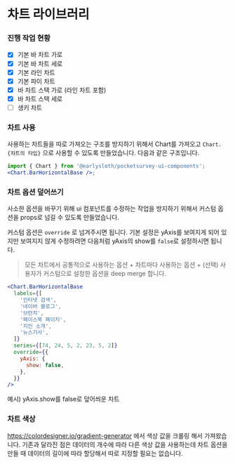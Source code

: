 
<Meta title="MDX/Chart" component={Chart} />

# 차트 라이브러리

### 진행 작업 현황

- [x] 기본 바 차트 가로
- [x] 기본 바 차트 세로
- [x] 기본 라인 차트
- [x] 기본 파이 차트
- [x] 바 차트 스택 가로 (라인 차트 포함)
- [x] 바 차트 스택 세로
- [ ] 생키 차트

### 차트 사용

사용하는 차트들을 따로 가져오는 구조를 방지하기 위해서 Chart를 가져오고 `Chart.{차트의 타입}` 으로 사용할 수 있도록 만들었습니다. 다음과 같은 구조입니다.

```jsx
import { Chart } from '@earlysloth/pocketsurvey-ui-components';
<Chart.BarHorizontalBase />;
```

### 차트 옵션 덮어쓰기

사소한 옵션을 바꾸기 위해 ui 컴포넌트를 수정하는 작업을 방지하기 위해서 커스텀 옵션을 props로 넘길 수 있도록 만들었습니다.

커스텀 옵션은 `override` 로 넘겨주시면 됩니다. 기본 설정은 yAxis를 보여지게 되어 있지만 보여지지 않게 수정하려면 다음처럼 yAxis의 show를 `false`로 설정하시면 됩니다.

> 모든 차트에서 공통적으로 사용하는 옵션 + 차트마다 사용하는 옵션 + (선택) 사용자가 커스텀으로 설정한 옵션을 deep merge 합니다.

```jsx
<Chart.BarHorizontalBase
  labels={[
    '인터넷 검색',
    '네이버 블로그',
    '브런치',
    '페이스북 페이지',
    '지인 소개',
    '뉴스기사',
  ]}
  series={[74, 24, 5, 2, 23, 5, 2]}
  override={{
    yAxis: {
      show: false,
    },
  }}
/>
```

<Preview>
  <Story name="chart MDX">
    <p>예시) yAxis.show를 false로 덮어씌운 차트</p>
    <Chart.BarHorizontalBase
      labels={[
        '인터넷 검색',
        '네이버 블로그',
        '브런치',
        '페이스북 페이지',
        '지인 소개',
        '뉴스기사',
      ]}
      series={[74, 24, 5, 2, 23, 5, 2]}
      override={{
        yAxis: {
          show: false,
        },
      }}
    />
  </Story>
</Preview>

### 차트 색상

https://colordesigner.io/gradient-generator 에서 색상 값을 크롤링 해서 가져왔습니다. 기존과 달라진 점은 데이터의 개수에 따라 다른 색상 값을 사용하는데 차트 옵션을 만들 때 데이터의 길이에 따라 할당해서 따로 지정할 필요는 없습니다.
